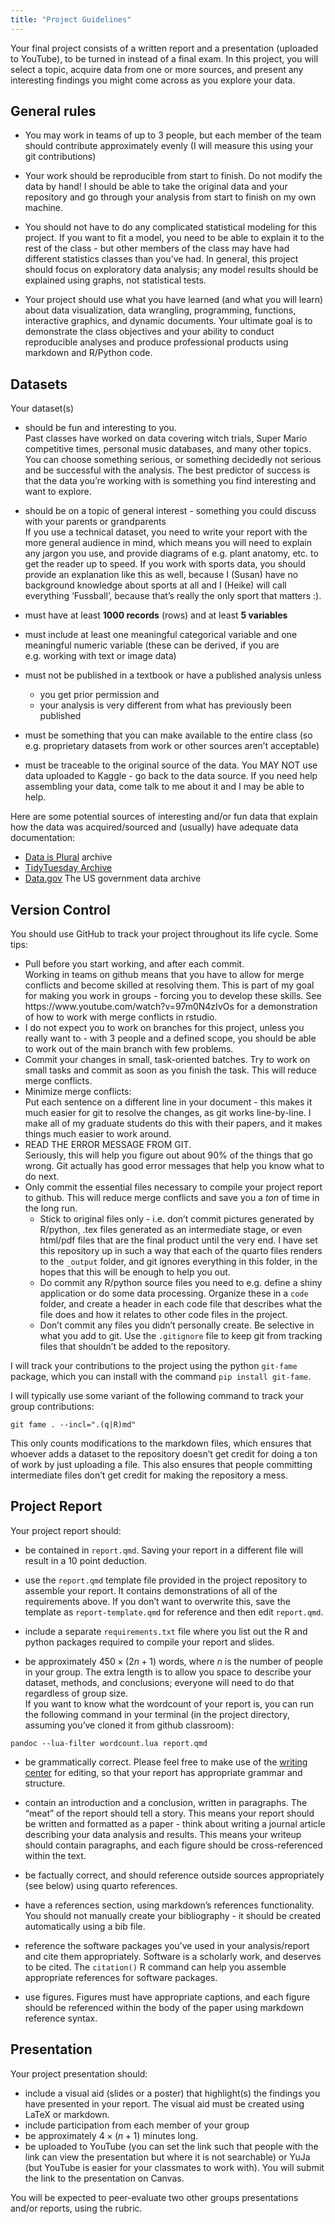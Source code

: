 ```yaml
---
title: "Project Guidelines"
---
```


Your final project consists of a written report and a presentation (uploaded to YouTube), to be turned in instead of a final exam. 
In this project, you will select a topic, acquire data from one or more sources, and present any interesting findings you might come across as you explore your data.

## General rules

- You may work in teams of up to 3 people, but each member of the team should contribute approximately evenly (I will measure this using your git contributions)

- Your work should be reproducible from start to finish. Do not modify the data by hand! I should be able to take the original data and your repository and go through your analysis from start to finish on my own machine.

- You should not have to do any complicated statistical modeling for this project. If you want to fit a model, you need to be able to explain it to the rest of the class - but other members of the class may have had different statistics classes than you've had. In general, this project should focus on exploratory data analysis; any model results should be explained using graphs, not statistical tests.

- Your project should use what you have learned (and what you will learn) about data visualization, data wrangling, programming, functions, interactive graphics, and dynamic documents. Your ultimate goal is to demonstrate the class objectives and your ability to conduct reproducible analyses and produce professional products using markdown and R/Python code. 

## Datasets
Your dataset(s)

- should be fun and interesting to you.    
Past classes have worked on data covering witch trials, Super Mario competitive times, personal music databases, and many other topics. You can choose something serious, or something decidedly not serious and be successful with the analysis. The best predictor of success is that the data you're working with is something you find interesting and want to explore.

- should be on a topic of general interest - something you could discuss with your parents or grandparents    
If you use a technical dataset, you need to write your report with the more general audience in mind, which means you will need to explain any jargon you use, and provide diagrams of e.g. plant anatomy, etc. to get the reader up to speed. If you work with sports data, you should provide an explanation like this as well, because I (Susan) have no background knowledge about sports at all and I (Heike) will call everything 'Fussball', because that's really the only sport that matters :).

- must have at least **1000 records** (rows) and at least **5 variables**

- must include at least one meaningful categorical variable and one meaningful numeric variable (these can be derived, if you are e.g. working with text or image data)

- must not be published in a textbook or have a published analysis unless 
    - you get prior permission and 
    - your analysis is very different from what has previously been published
    
- must be something that you can make available to the entire class (so e.g. proprietary datasets from work or other sources aren't acceptable)

- must be traceable to the original source of the data. You MAY NOT use data uploaded to Kaggle - go back to the data source. If you need help assembling your data, come talk to me about it and I may be able to help.


Here are some potential sources of interesting and/or fun data that explain how the data was acquired/sourced and (usually) have adequate data documentation:

- [Data is Plural](https://docs.google.com/spreadsheets/d/1wZhPLMCHKJvwOkP4juclhjFgqIY8fQFMemwKL2c64vk/edit#gid=0) archive
- [TidyTuesday Archive](https://github.com/rfordatascience/tidytuesday)
- [Data.gov](https://catalog.data.gov/dataset) The US government data archive


## Version Control

You should use GitHub to track your project throughout its life cycle. Some tips:

- Pull before you start working, and after each commit.    
Working in teams on github means that you have to allow for merge conflicts and become skilled at resolving them. This is part of my goal for making you work in groups - forcing you to develop these skills. See https://www.youtube.com/watch?v=97m0N4zIvOs for a demonstration of how to work with merge conflicts in rstudio.
- I do not expect you to work on branches for this project, unless you really want to - with 3 people and a defined scope, you should be able to work out of the main branch with few problems.
- Commit your changes in small, task-oriented batches. Try to work on small tasks and commit as soon as you finish the task. This will reduce merge conflicts.
- Minimize merge conflicts:    
Put each sentence on a different line in your document - this makes it much easier for git to resolve the changes, as git works line-by-line. I make all of my graduate students do this with their papers, and it makes things much easier to work around.
- READ THE ERROR MESSAGE FROM GIT.    
Seriously, this will help you figure out about 90% of the things that go wrong. Git actually has good error messages that help you know what to do next.
- Only commit the essential files necessary to compile your project report to github. This will reduce merge conflicts and save you a *ton* of time in the long run. 
    - Stick to original files only - i.e. don't commit pictures generated by R/python, .tex files generated as an intermediate stage, or even html/pdf files that are the final product until the very end. I have set this repository up in such a way that each of the quarto files renders to the `_output` folder, and git ignores everything in this folder, in the hopes that this will be enough to help you out.
    - Do commit any R/python source files you need to e.g. define a shiny application or do some data processing. Organize these in a `code` folder, and create a header in each code file that describes what the file does and how it relates to other code files in the project.
    - Don't commit any files you didn't personally create. Be selective in what you add to git. Use the `.gitignore` file to keep git from tracking files that shouldn't be added to the repository.


I will track your contributions to the project using the python `git-fame` package, which you can install with the command `pip install git-fame`. 

I will typically use some variant of the following command to track your group contributions: 

```
git fame . --incl=".(q|R)md"
```

This only counts modifications to the markdown files, which ensures that whoever adds a dataset to the repository doesn't get credit for doing a ton of work by just uploading a file. This also ensures that people committing intermediate files don't get credit for making the repository a mess.

## Project Report
Your project report should:

- be contained in `report.qmd`. Saving your report in a different file will result in a 10 point deduction.

- use the `report.qmd` template file provided in the project repository to assemble your report. It contains demonstrations of all of the requirements above. If you don't want to overwrite this, save the template as `report-template.qmd` for reference and then edit `report.qmd`.

- include a separate `requirements.txt` file where you list out the R and python packages required to compile your report and slides.

- be approximately $450\times(2n + 1)$ words, where $n$ is the number of people in your group. The extra length is to allow you space to describe your dataset, methods, and conclusions; everyone will need to do that regardless of group size.    
If you want to know what the wordcount of your report is, you can run the following command in your terminal (in the project directory, assuming you've cloned it from github classroom):

```
pandoc --lua-filter wordcount.lua report.qmd
```

- be grammatically correct. Please feel free to make use of the [writing center](https://www.unl.edu/writing/) for editing, so that your report has appropriate grammar and structure.  

- contain an introduction and a conclusion, written in paragraphs. The "meat" of the report should tell a story. This means your report should be written and formatted as a paper - think about writing a journal article describing your data analysis and results. This means your writeup should contain paragraphs, and each figure should be cross-referenced within the text.

- be factually correct, and should reference outside sources appropriately (see below) using quarto references.

- have a references section, using markdown's references functionality. You should not manually create your bibliography - it should be created automatically using a bib file. 

- reference the software packages you've used in your analysis/report and cite them appropriately. Software is a scholarly work, and deserves to be cited. The `citation()` R command can help you assemble appropriate references for software packages.


- use figures. Figures must have appropriate captions, and each figure should be referenced within the body of the paper using markdown reference syntax. 

## Presentation

Your project presentation should:

- include a visual aid (slides or a poster)  that highlight(s) the findings you have presented in your report. The visual aid must be created using LaTeX or markdown. 
- include participation from each member of your group
- be approximately $4\times(n+1)$ minutes long. 
- be uploaded to YouTube (you can set the link such that people with the link can view the presentation but where it is not searchable) or YuJa (but YouTube is easier for your classmates to work with). You will submit the link to the presentation on Canvas.


You will be expected to peer-evaluate two other groups presentations and/or reports, using the rubric. 


